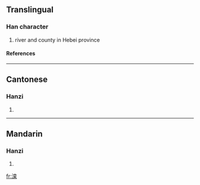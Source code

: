 {{see|灤}}

==Translingual==
===Han character===
{{Han char|rn=85|rad=水|as=10|sn=13|four=|canj=水卜金木 (EYCD)}}
# river and county in Hebei province
====References====
{{Han ref|kx=0643.241|hdz=31704.010|uh=6EE6|ud=28390}}

----
==Cantonese==
===Hanzi===
{{yue-hanzi|jyut=|y=lyun4}}
# {{defn|Cantonese}}

----
==Mandarin==
===Hanzi===
{{cmn-hanzi|tra=灤|pin=[[luán]] ([[luan2]])|wg=luan<sup>2</sup>}}
# {{defn|Mandarin}}

[[fr:滦]]